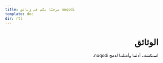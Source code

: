 ```yaml
---
title: مرحبًا بكم في وثائق noqodi
template: doc
dir: rtl
---
```


<div class="homepage-hero" dir="rtl">
    <HomepageBackground />
    <h1>الوثائق</h1>
    <p class="tagline">استكشف أدلتنا وأمثلتنا لدمج noqodi.</p>
</div>

<div class="homepage-cards" dir="rtl">
    <div class="homepage-card-grid">
        <HomepageCard 
            title="أدلة الويب" 
            icon="document"
            description="دروس تعليمية خطوة بخطوة لمنصتنا على الويب وتكاملاتها."
            href="/ar/guides/web/v2"
        />
        <HomepageCard
            title="أدلة الموبايل" 
            icon="setting"
            description="أدلة مفصلة لتطبيقات الهاتف المحمول وحزم SDK الخاصة بنا."
            href="/ar/guides/mobile/v2"
        />
        <HomepageCard 
            title="سجل التغييرات" 
            icon="history"
            description="ابق على اطلاع بآخر التغييرات والتحسينات."
            href="/ar/changelogs"
        />
    </div>
</div>